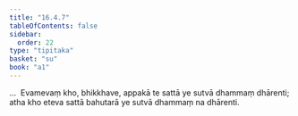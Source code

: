 ```yaml
---
title: "16.4.7"
tableOfContents: false
sidebar:
  order: 22
type: "tipitaka"
basket: "su"
book: "a1"
---
```



<DynamicBreadcrumb />

<Division number="328" book="a1" bookNo="15" page="38">

<Paragraph number="419" book="a1">
…  Evamevaṃ kho, bhikkhave, appakā te sattā ye sutvā dhammaṃ dhārenti; atha kho eteva sattā bahutarā ye sutvā dhammaṃ na dhārenti.
</Paragraph>
</Division>